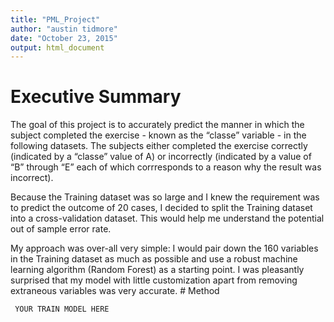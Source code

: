 ```yaml
---
title: "PML_Project"
author: "austin tidmore"
date: "October 23, 2015"
output: html_document
---
```


# Executive Summary
The goal of this project is to accurately predict the manner in which the subject completed the exercise - known as the "classe" variable - in the following datasets. The subjects either completed the exercise correctly (indicated by a "classe" value of A) or incorrectly (indicated by a value of "B" through "E" each of which corrresponds to a reason why the result was incorrect). 

Because the Training dataset was so large and I knew the requirement was to predict the outcome of 20 cases, I decided to split the Training dataset into a cross-validation dataset. This would help me understand the potential out of sample error rate.

My approach was over-all very simple: I would pair down the 160 variables in the Training dataset as much as possible and use a robust machine learning algorithm (Random Forest) as a starting point. I was pleasantly surprised that my model with little customization apart from removing extraneous variables was very accurate. 
# Method




```r
 YOUR TRAIN MODEL HERE
```

